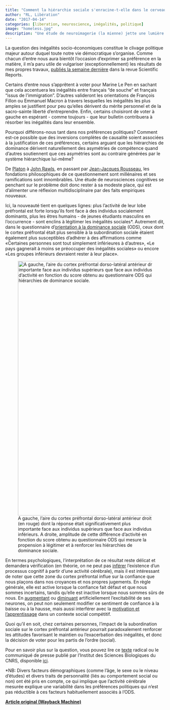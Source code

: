 ```yaml
---
title: "Comment la hiérarchie sociale s'enracine-t-elle dans le cerveau?"
author: "RL, Libération"
date: "2017-04-14"
categories: [liberation, neuroscience, inégalités, politique]
image: "homeless.jpg"
description: "Une étude de neuroimagerie (la mienne) jette une lumière inédite sur notre tendance à légitimer ou à lutter contre les inégalités sociales."
---
```


La question des inégalités socio-économiques constitue le clivage politique majeur autour duquel toute notre vie démocratique s’organise. Comme chacun d’entre nous aura bientôt l’occasion d’exprimer sa préférence en la matière, il m’a paru utile de vulgariser (exceptionnellement) les résultats de mes propres travaux, [publiés la semaine dernière](https://web.archive.org/web/20201021011337/https://www.nature.com/articles/srep45920) dans la revue Scientific Reports.

Certains d’entre nous s’apprêtent à voter pour Marine Le Pen en sachant que cela accentuera les inégalités entre français “de souche” et français “issus de l’immigration”. D’autres valideront les orientations de François Fillon ou Emmanuel Macron à travers lesquelles les inégalités les plus amples se justifient pour peu qu’elles dérivent du mérite personnel et de la sacro-sainte liberté d’entreprendre. Enfin, certains choisiront de voter à gauche en espérant - comme toujours - que leur bulletin contribuera à résorber les inégalités dans leur ensemble.

Pourquoi différons-nous tant dans nos préférences politiques? Comment est-ce possible que des inversions complètes de causalité soient associées à la justification de ces préférences, certains arguant que les hiérarchies de dominance dérivent naturellement des asymétries de compétence quand d’autres soutiennent que ces asymétries sont au contraire générées par le système hiérarchique lui-même?

De [Platon](https://web.archive.org/web/20201021011337/https://www.philosciences.com/Pss/philosophie-et-societe/economie-politique-societe/153-regimes-politiques-platon) à [John Rawls](https://web.archive.org/web/20201021011337/https://www.cairn.info/revue-etudes-2011-1-page-55.htm), en passant par [Jean-Jacques Rousseau](https://web.archive.org/web/20201021011337/http://eet.pixel-online.org/files/etranslation/original/Rousseau%20JJ%20Discours%20sur.pdf), les fondations philosophiques de ce questionnement sont millénaires et ses ramifications sont innombrables. Une étude de neurosciences cognitives se penchant sur le problème doit donc rester à sa modeste place, qui est d’alimenter une réflexion multidisciplinaire par des faits empiriques nouveaux.

Ici, la nouveauté tient en quelques lignes: plus l’activité de leur lobe préfrontal est forte lorsqu’ils font face à des individus socialement dominants, plus les êtres humains - de jeunes étudiants masculins en l’occurrence - sont enclins à légitimer les inégalités sociales\*. Autrement dit, dans le questionnaire d’[orientation à la dominance sociale](https://web.archive.org/web/20201021011337/https://www.researchgate.net/profile/Michael_Dambrun/publication/278327481_La_dominance_sociale_et_les_mythes_legitimateurs_validation_d'une_version_francaise_de_l'echelle_d'orientation_a_la_dominance_sociale/links/5583ce5408ae8bf4ba6fa976.pdf) (ODS), ceux dont le cortex préfrontal était plus sensible à la subordination sociale étaient également plus susceptibles d’adhérer à des affirmations comme «Certaines personnes sont tout simplement inférieures à d’autres», «Le pays gagnerait à moins se préoccuper des inégalités sociales» ou encore «Les groupes inférieurs devraient rester à leur place».

![A gauche, l’aire du cortex préfrontal dorso-latéral antérieur droit (en rouge) dont la réponse était significativement plus importante face aux individus supérieurs que face aux individus inférieurs. A droite, amplitude de cette différence d’activité en fonction du score obtenu au questionnaire ODS qui mesure la propension à légitimer et à renforcer les hiérarchies de dominance sociale. ](figscirep.jpg){fig-align="center" width="804"}

En termes psychologiques, l’interprétation de ce résultat reste délicat et demandera vérification (en théorie, on ne peut pas [inférer](https://web.archive.org/web/20201021011337/http://knowingneurons.com/2014/02/12/reverse-inference-neurosciences-greatest-fallacy/) l’existence d’un processus cognitif à partir d’une activité cérébrale), mais il est intéressant de noter que cette zone du cortex préfrontal influe sur la confiance que nous plaçons dans nos croyances et nos propres jugements. En règle générale, elle est active lorsque la confiance fait défaut et que nous sommes incertains, tandis qu’elle est inactive lorsque nous sommes sûrs de nous. En [augmentant](https://web.archive.org/web/20201021011337/http://journals.plos.org/plosone/article?id=10.1371/journal.pone.0090808) ou [diminuant](https://web.archive.org/web/20201021011337/http://www.pnas.org/cgi/pmidlookup?view=long&pmid=27162349) artificiellement l’excitabilité de ses neurones, on peut non seulement modifier ce sentiment de confiance à la baisse ou à la hausse, mais aussi interférer avec la [motivation et l’apprentissage](https://web.archive.org/web/20201021011337/http://www.cnrs.fr/insb/recherche/parutions/articles2016/j-c-dreher2.html) dans un contexte social compétitif.

Quoi qu’il en soit, chez certaines personnes, l’impact de la subordination sociale sur le cortex préfrontal antérieur pourrait paradoxalement renforcer les attitudes favorisant le maintien ou l’exacerbation des inégalités, et donc la décision de voter pour les partis de l’ordre (social).

Pour en savoir plus sur la question, vous pouvez lire ce [texte](https://web.archive.org/web/20201021011337/https://blogs.mediapart.fr/horslesmurs/blog/110816/inegalites-sociales-le-profil-cognitif-de-ceux-qui-s-en-foutent) radical ou le communiqué de presse publié par l’Institut des Sciences Biologiques du CNRS, disponible [ici](https://web.archive.org/web/20201021011337/http://www.cnrs.fr/insb/recherche/parutions/articles2017/r-ligneul.html?utm_content=buffercc30f&utm_medium=social&utm_source=twitter.com&utm_campaign=buffer).

\*NB: Divers facteurs démographiques (comme l’âge, le sexe ou le niveau d’études) et divers traits de personnalité (liés au comportement social ou non) ont été pris en compte, ce qui implique que l’activité cérébrale mesurée explique une variabilité dans les préférences politiques qui n’est pas réductible à ces facteurs habituellement associés à l’ODS.

[**Article original (Wayback Machine)**](https://web.archive.org/web/20201021011337/http://hemisphere-gauche.blogs.liberation.fr/2017/04/14/comment-la-hierarchie-sociale-senracine-t-elle-dans-nos-cerveaux/)

<script src="https://giscus.app/client.js"
        data-repo="romainligneul/giscus-comments"
        data-repo-id="R_kgDOMSMTIw"
        data-category="CommentsBlogFR"
        data-category-id="DIC_kwDOMSMTI84CglZk"
        data-mapping="pathname"
        data-strict="0"
        data-reactions-enabled="1"
        data-emit-metadata="0"
        data-input-position="top"
        data-theme="preferred_color_scheme"
        data-lang="en"
        crossorigin="anonymous"
        async>
</script>